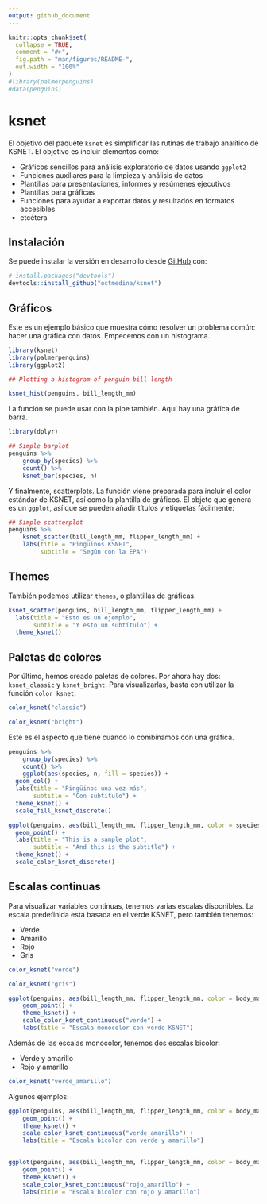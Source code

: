 ```yaml
---
output: github_document
---
```


<!-- README.md is generated from README.Rmd. Please edit that file -->

```r
knitr::opts_chunk$set(
  collapse = TRUE,
  comment = "#>",
  fig.path = "man/figures/README-",
  out.width = "100%"
)
#library(palmerpenguins)
#data(penguins)
```

# ksnet

<!-- badges: start -->
<!-- badges: end -->

El objetivo del paquete `ksnet` es simplificar las rutinas de trabajo analítico de KSNET. El objetivo es incluir elementos como:

- Gráficos sencillos para análisis exploratorio de datos usando `ggplot2`
- Funciones auxiliares para la limpieza y análisis de datos
- Plantillas para presentaciones, informes y resúmenes ejecutivos
- Plantillas para gráficas 
- Funciones para ayudar a exportar datos y resultados en formatos accesibles
- etcétera

## Instalación

Se puede instalar la versión en desarrollo desde [GitHub](https://github.com/) con:

``` r
# install.packages("devtools")
devtools::install_github("octmedina/ksnet")
```
## Gráficos

Este es un ejemplo básico que muestra cómo resolver un problema común: hacer una gráfica con datos. Empecemos con un histograma.

```r

library(ksnet)
library(palmerpenguins)
library(ggplot2)

## Plotting a histogram of penguin bill length

ksnet_hist(penguins, bill_length_mm) 

```

La función se puede usar con la pipe también. Aquí hay una gráfica de barra.

```r

library(dplyr)

## Simple barplot
penguins %>%
    group_by(species) %>%
    count() %>%
    ksnet_bar(species, n) 

```

Y finalmente, scatterplots. La función viene preparada para incluir el color estándar de KSNET, así como la plantilla de gráficos. El objeto que genera es un `ggplot`, así que se pueden añadir títulos y etiquetas fácilmente:

```r

## Simple scatterplot
penguins %>%
    ksnet_scatter(bill_length_mm, flipper_length_mm) +
    labs(title = "Pingüinos KSNET",
         subtitle = "Según con la EPA")

```

## Themes

También podemos utilizar `themes`, o plantillas de gráficas. 

```r

ksnet_scatter(penguins, bill_length_mm, flipper_length_mm) + 
  labs(title = "Esto es un ejemplo",
       subtitle = "Y esto un subtítulo") +
  theme_ksnet()

```


## Paletas de colores 

Por último, hemos creado paletas de colores. Por ahora hay dos: `ksnet_classic` y `ksnet_bright`. Para visualizarlas, basta con utilizar la función `color_ksnet`.


```r

color_ksnet("classic")

```

```r

color_ksnet("bright")

```


Este es el aspecto que tiene cuando lo combinamos con una gráfica.

```r

penguins %>%
    group_by(species) %>%
    count() %>%
    ggplot(aes(species, n, fill = species)) + 
  geom_col() +
  labs(title = "Pingüinos una vez más",
       subtitle = "Con subtítulo") +
  theme_ksnet() +
  scale_fill_ksnet_discrete()

```



```r

ggplot(penguins, aes(bill_length_mm, flipper_length_mm, color = species)) + 
  geom_point() +
  labs(title = "This is a sample plot",
       subtitle = "And this is the subtitle") +
  theme_ksnet() +
  scale_color_ksnet_discrete()

```

## Escalas continuas

Para visualizar variables continuas, tenemos varias escalas disponibles. La escala predefinida está basada en el verde KSNET, pero también tenemos:

- Verde
- Amarillo
- Rojo
- Gris



```r

color_ksnet("verde")

```

```r

color_ksnet("gris")

```


```r

ggplot(penguins, aes(bill_length_mm, flipper_length_mm, color = body_mass_g)) + 
    geom_point() +
    theme_ksnet() +
    scale_color_ksnet_continuous("verde") +
    labs(title = "Escala monocolor con verde KSNET")

```

Además de las escalas monocolor, tenemos dos escalas bicolor: 

- Verde y amarillo
- Rojo y amarillo

```r

color_ksnet("verde_amarillo")

```

Algunos ejemplos:
   
```r
  
ggplot(penguins, aes(bill_length_mm, flipper_length_mm, color = body_mass_g)) + 
    geom_point() +
    theme_ksnet() +
    scale_color_ksnet_continuous("verde_amarillo") +
    labs(title = "Escala bicolor con verde y amarillo")
    
```    

```r

ggplot(penguins, aes(bill_length_mm, flipper_length_mm, color = body_mass_g)) + 
    geom_point() +
    theme_ksnet() +
    scale_color_ksnet_continuous("rojo_amarillo") +
    labs(title = "Escala bicolor con rojo y amarillo")



```


